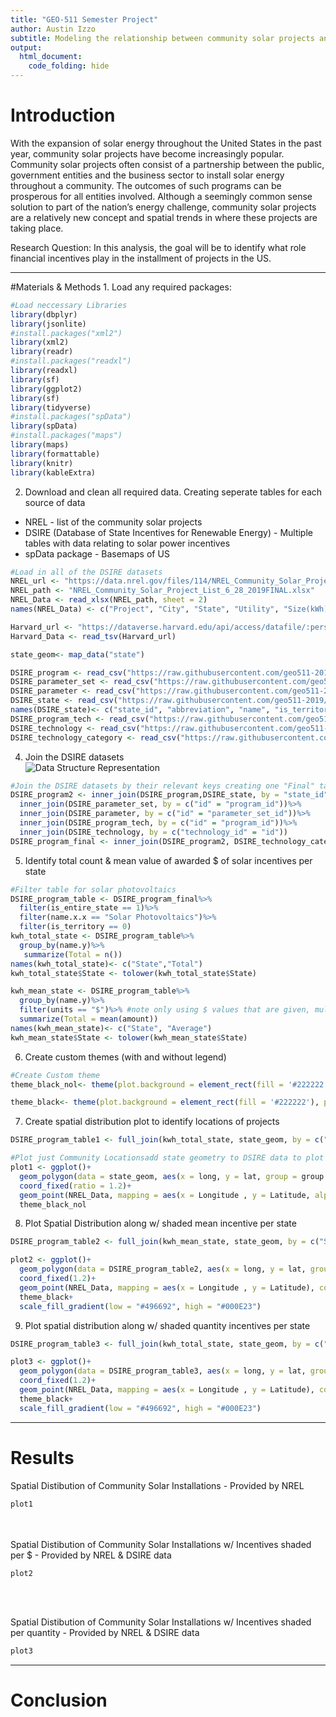 ```yaml
---
title: "GEO-511 Semester Project"
author: Austin Izzo
subtitle: Modeling the relationship between community solar projects and the incentives in the US. 
output:
  html_document: 
    code_folding: hide
---
```


<style>                     
.navbar {
  background-color:grey;
  border-color:black;
}
.navbar-brand {
color:black!important;
}
</style>  


# Introduction 
With the expansion of solar energy throughout the United States in the past year, community solar projects have become increasingly popular. Community solar projects often consist of a partnership between the public, government entities and the business sector to install solar energy throughout a community. The outcomes of such programs can be prosperous for all entities involved. Although a seemingly common sense solution to part of the nation's energy challenge, community solar projects are a relatively new concept and spatial trends in where these projects are taking place. 

Research Question: In this analysis, the goal will be to identify what role financial incentives play in the installment of projects in the US. 

***

#Materials & Methods
1. Load any required packages:
```r
#Load neccessary Libraries
library(dbplyr)
library(jsonlite)
#install.packages("xml2")
library(xml2)
library(readr)
#install.packages("readxl")
library(readxl)
library(sf)
library(ggplot2)
library(sf)
library(tidyverse)
#install.packages("spData")
library(spData)
#install.packages("maps")
library(maps)
library(formattable)
library(knitr)
library(kableExtra)
```

2. Download and clean all required data. Creating seperate tables for each source of data <br> 
* NREL - list of the community solar projects
* DSIRE (Database of State Incentives for Renewable Energy) - Multiple tables with data relating to solar power incentives 
* spData package -  Basemaps of US 
```r
#Load in all of the DSIRE datasets
NREL_url <- "https://data.nrel.gov/files/114/NREL_Community_Solar_Project_List_6_28_2019%20FINAL.xlsx"
NREL_path <- "NREL_Community_Solar_Project_List_6_28_2019FINAL.xlsx"
NREL_Data <- read_xlsx(NREL_path, sheet = 2)
names(NREL_Data) <- c("Project", "City", "State", "Utility", "Size(kWh)","Year","Latitude", "Longitude")

Harvard_url <- "https://dataverse.harvard.edu/api/access/datafile/:persistentId?persistentId=doi:10.7910/DVN/VOQCHQ/FQ9NBF"
Harvard_Data <- read_tsv(Harvard_url)

state_geom<- map_data("state")

DSIRE_program <- read_csv("https://raw.githubusercontent.com/geo511-2019/2019-geo511-project-austin3087/master/program.csv")
DSIRE_parameter_set <- read_csv("https://raw.githubusercontent.com/geo511-2019/2019-geo511-project-austin3087/master/parameter_set.csv")
DSIRE_parameter <- read_csv("https://raw.githubusercontent.com/geo511-2019/2019-geo511-project-austin3087/master/parameter.csv")
DSIRE_state <- read_csv("https://raw.githubusercontent.com/geo511-2019/2019-geo511-project-austin3087/master/state.csv")
names(DSIRE_state)<- c("state_id", "abbreviation", "name", "is_territory")
DSIRE_program_tech <- read_csv("https://raw.githubusercontent.com/geo511-2019/2019-geo511-project-austin3087/master/program_technology.csv")
DSIRE_technology <- read_csv("https://raw.githubusercontent.com/geo511-2019/2019-geo511-project-austin3087/master/technology.csv")
DSIRE_technology_category <- read_csv("https://raw.githubusercontent.com/geo511-2019/2019-geo511-project-austin3087/master/technology_category.csv")
```

4. Join the DSIRE datasets
<br>
![Data Structure Representation](Data_structure.png)
```r
#Join the DSIRE datasets by their relevant keys creating one "Final" table with relevant information. See data relationship chart above to identify how tables are related. 
DSIRE_program2 <- inner_join(DSIRE_program,DSIRE_state, by = "state_id")%>%
  inner_join(DSIRE_parameter_set, by = c("id" = "program_id"))%>%
  inner_join(DSIRE_parameter, by = c("id" = "parameter_set_id"))%>%
  inner_join(DSIRE_program_tech, by = c("id" = "program_id"))%>%
  inner_join(DSIRE_technology, by = c("technology_id" = "id"))
DSIRE_program_final <- inner_join(DSIRE_program2, DSIRE_technology_category, by = c("technology_id" = "id"))
```

5. Identify total count & mean value of awarded $ of solar incentives per state  
```r
#Filter table for solar photovoltaics
DSIRE_program_table <- DSIRE_program_final%>%
  filter(is_entire_state == 1)%>%
  filter(name.x.x == "Solar Photovoltaics")%>%
  filter(is_territory == 0)
kwh_total_state <- DSIRE_program_table%>%
  group_by(name.y)%>%
   summarize(Total = n())
names(kwh_total_state)<- c("State","Total")
kwh_total_state$State <- tolower(kwh_total_state$State)

kwh_mean_state <- DSIRE_program_table%>%
  group_by(name.y)%>%
  filter(units == "$")%>% #note only using $ values that are given, multiple other units given too in table but needed to be filtered for this analysis
  summarize(Total = mean(amount))
names(kwh_mean_state)<- c("State", "Average")
kwh_mean_state$State <- tolower(kwh_mean_state$State)

```

6. Create custom themes (with and without legend)
```r

#Create Custom theme 
theme_black_nol<- theme(plot.background = element_rect(fill = '#222222'), panel.background = element_rect(fill = NA),panel.border = element_rect(fill = NA), panel.grid = element_line(color = NA), axis.title = element_blank(), legend.position = "none", plot.margin = unit(c(0,0,0,0),"cm"), axis.text = element_blank(), axis.line = element_blank())

theme_black<- theme(plot.background = element_rect(fill = '#222222'), panel.background = element_rect(fill = NA),panel.border = element_rect(fill = NA), panel.grid = element_line(color = NA), axis.title = element_blank(), plot.margin = unit(c(0,0,0,0),"cm"), axis.text = element_blank(), axis.line = element_blank())

```
7. Create spatial distribution plot to identify locations of projects
```r

DSIRE_program_table1 <- full_join(kwh_total_state, state_geom, by = c("State" = "region"))

#Plot just Community Locationsadd state geometry to DSIRE data to plot
plot1 <- ggplot()+
  geom_polygon(data = state_geom, aes(x = long, y = lat, group = group ), fill = '#222222', col = "#ba5454")+
  coord_fixed(ratio = 1.2)+
  geom_point(NREL_Data, mapping = aes(x = Longitude , y = Latitude, alpha = .85), col = "#6ca2b8")+
  theme_black_nol
```

8. Plot Spatial Distribution along w/ shaded mean incentive per state
```r
DSIRE_program_table2 <- full_join(kwh_mean_state, state_geom, by = c("State" = "region"))

plot2 <- ggplot()+
  geom_polygon(data = DSIRE_program_table2, aes(x = long, y = lat, group = group, fill = Average), col = "#ba5454")+
  coord_fixed(1.2)+
  geom_point(NREL_Data, mapping = aes(x = Longitude , y = Latitude), col = "#6ca2b8", alpha = .8)+
  theme_black+
  scale_fill_gradient(low = "#496692", high = "#000E23")
```

9. Plot spatial distribution along w/ shaded quantity incentives per state
```r
DSIRE_program_table3 <- full_join(kwh_total_state, state_geom, by = c("State" = "region"))

plot3 <- ggplot()+
  geom_polygon(data = DSIRE_program_table3, aes(x = long, y = lat, group = group, fill = Total), col = "#ba5454")+
  coord_fixed(1.2)+
  geom_point(NREL_Data, mapping = aes(x = Longitude , y = Latitude), col = "#6ca2b8", alpha = .8)+
  theme_black+
  scale_fill_gradient(low = "#496692", high = "#000E23")
```

***

# Results

Spatial Distibution of Community Solar Installations - Provided by NREL
```r
plot1
```
<br><br>
Spatial Distibution of Community Solar Installations w/ Incentives shaded per $ - Provided by NREL & DSIRE data
```r
plot2
```
<br><br>

Spatial Distibution of Community Solar Installations w/ Incentives shaded per quantity - Provided by NREL & DSIRE data
```r
plot3
```

***

# Conclusion






